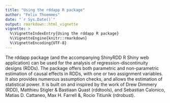 ```yaml
---
title: "Using the rddapp R package"
author: "Felix Thoemmes"
date: "`r Sys.Date()`"
output: rmarkdown::html_vignette
vignette: >
  %\VignetteIndexEntry{Using the rddapp R package}
  %\VignetteEngine{knitr::rmarkdown}
  %\VignetteEncoding{UTF-8}
---
```


The rddapp package (and the accompanying ShinyRDD R Shiny web application) can be used for the analysis of regression-discontinuity designs (RDDs). The package offers both parametric and non-parametric estimation of causal effects in RDDs, with one or two assignment variables. It also provides numerous assumption checks, and allows the estimation of statistical power. It is built on and inspired by the work of Drew Dimmery (RDD), Matthieu Stigler & Bastiaan Quast (rddtools), and Sebastian Calonico, Matias D. Cattaneo, Max H. Farrell &, Rocio Titiunik (rdrobust). 
